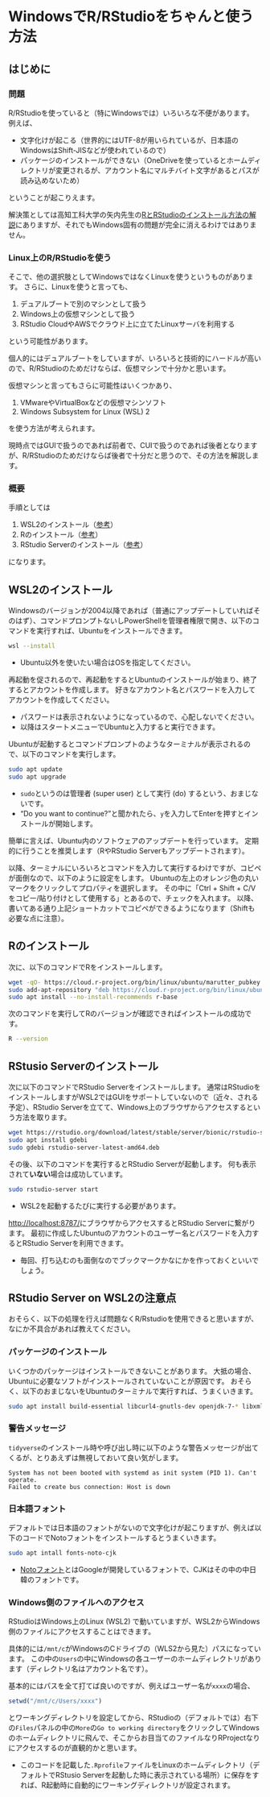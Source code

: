 # WindowsでR/RStudioをちゃんと使う方法 {#wsl-rstudio}

## はじめに

### 問題

R/RStudioを使っていると（特にWindowsでは）いろいろな不便があります。
例えば、

- 文字化けが起こる（世界的にはUTF-8が用いられているが、日本語のWindowsはShift-JISなどが使われているので）
- パッケージのインストールができない（OneDriveを使っているとホームディレクトリが変更されるが、アカウント名にマルチバイト文字があるとパスが読み込めないため）

ということが起こりえます。

解決策としては高知工科大学の矢内先生の[RとRStudioのインストール方法の解説](https://yukiyanai.github.io/jp/resources/)にありますが、それでもWindows固有の問題が完全に消えるわけではありません。

### Linux上のR/RStudioを使う

そこで、他の選択肢としてWindowsではなくLinuxを使うというものがあります。
さらに、Linuxを使うと言っても、

1. デュアルブートで別のマシンとして扱う
1. Windows上の仮想マシンとして扱う
1. RStudio CloudやAWSでクラウド上に立てたLinuxサーバを利用する

という可能性があります。

個人的にはデュアルブートをしていますが、いろいろと技術的にハードルが高いので、R/RStudioのためだけならば、仮想マシンで十分かと思います。

仮想マシンと言ってもさらに可能性はいくつかあり、

1. VMwareやVirtualBoxなどの仮想マシンソフト
1. Windows Subsystem for Linux (WSL) 2

を使う方法が考えられます。

現時点ではGUIで扱うのであれば前者で、CUIで扱うのであれば後者となりますが、R/RStudioのためだけならば後者で十分だと思うので、その方法を解説します。

### 概要

手順としては

1. WSL2のインストール（[参考](https://qiita.com/whim0321/items/ed76b490daaec152dc69)）
1. Rのインストール（[参考](https://cran.r-project.org/bin/linux/ubuntu/)）
1. RStudio Serverのインストール（[参考]()）

になります。

## WSL2のインストール

Windowsのバージョンが2004以降であれば（普通にアップデートしていればそのはず）、コマンドプロンプトないしPowerShellを管理者権限で開き、以下のコマンドを実行すれば、Ubuntuをインストールできます。

```bash
wsl --install
```

- Ubuntu以外を使いたい場合はOSを指定してください。

再起動を促されるので、再起動をするとUbuntuのインストールが始まり、終了するとアカウントを作成します。
好きなアカウント名とパスワードを入力してアカウントを作成してください。

- パスワードは表示されないようになっているので、心配しないでください。
- 以降はスタートメニューでUbuntuと入力すると実行できます。

Ubuntuが起動するとコマンドプロンプトのようなターミナルが表示されるので、以下のコマンドを実行します。

```bash
sudo apt update
sudo apt upgrade
```

- `sudo`というのは管理者 (super user) として実行 (do) するという、おまじないです。
- "Do you want to continue?"と聞かれたら、`y`を入力してEnterを押すとインストールが開始します。

簡単に言えば、Ubuntu内のソフトウェアのアップデートを行っています。
定期的に行うことを推奨します（RやRStudio Serverもアップデートされます）。

以降、ターミナルにいろいろとコマンドを入力して実行するわけですが、コピペが面倒なので、以下のように設定をします。
Ubuntuの左上のオレンジ色の丸いマークをクリックしてプロパティを選択します。
その中に「Ctrl + Shift + C/Vをコピー/貼り付けとして使用する」とあるので、チェックを入れます。
以降、書いてある通り上記ショートカットでコピペができるようになります（Shiftも必要な点に注意）。

## Rのインストール

次に、以下のコマンドでRをインストールします。

```bash
wget -qO- https://cloud.r-project.org/bin/linux/ubuntu/marutter_pubkey.asc | sudo tee -a /etc/apt/trusted.gpg.d/cran_ubuntu_key.asc
sudo add-apt-repository "deb https://cloud.r-project.org/bin/linux/ubuntu $(lsb_release -cs)-cran40/"
sudo apt install --no-install-recommends r-base
```

次のコマンドを実行してRのバージョンが確認できればインストールの成功です。

```bash
R --version
```

## RStusio Serverのインストール

次に以下のコマンドでRStudio Serverをインストールします。
通常はRStudioをインストールしますがWSL2ではGUIをサポートしていないので（近々、される予定）、RStudio Serverを立てて、Windows上のブラウザからアクセスするという方法を取ります。

```bash
wget https://rstudio.org/download/latest/stable/server/bionic/rstudio-server-latest-amd64.deb
sudo apt install gdebi
sudo gdebi rstudio-server-latest-amd64.deb
```

その後、以下のコマンドを実行するとRStudio Serverが起動します。
何も表示されて**いない**場合は成功しています。

```bash
sudo rstudio-server start
```

- WSL2を起動するたびに実行する必要があります。

[http://localhost:8787/](http://localhost:8787/)にブラウザからアクセスするとRStudio Serverに繋がります。
最初に作成したUbuntuのアカウントのユーザー名とパスワードを入力するとRStudio Serverを利用できます。

- 毎回、打ち込むのも面倒なのでブックマークかなにかを作っておくといいでしょう。

## RStudio Server on WSL2の注意点

おそらく、以下の処理を行えば問題なくR/Rstudioを使用できると思いますが、なにか不具合があれば教えてください。

### パッケージのインストール

いくつかのパッケージはインストールできないことがあります。
大抵の場合、Ubuntuに必要なソフトがインストールされていないことが原因です。
おそらく、以下のおまじないをUbuntuのターミナルで実行すれば、うまくいきます。

```bash
sudo apt install build-essential libcurl4-gnutls-dev openjdk-7-* libxml2-dev libssl-dev zlib1g-dev
```

### 警告メッセージ

`tidyverse`のインストール時や呼び出し時に以下のような警告メッセージが出てくるが、とりあえずは無視しておいて良い気がします。

```{}
System has not been booted with systemd as init system (PID 1). Can't operate.
Failed to create bus connection: Host is down
```

### 日本語フォント

デフォルトでは日本語のフォントがないので文字化けが起こりますが、例えば以下のコードでNotoフォントをインストールするとうまくいきます。

```bash
sudo apt intall fonts-noto-cjk
```

- [Notoフォント](https://www.google.com/get/noto/help/cjk/)とはGoogleが開発しているフォントで、CJKはその中の中日韓のフォントです。

### Windows側のファイルへのアクセス

RStudioはWindows上のLinux (WSL2) で動いていますが、WSL2からWindows側のファイルにアクセスすることはできます。

具体的には`/mnt/c`がWindowsのCドライブの（WLS2から見た）パスになっています。
この中の`Users`の中にWindowsの各ユーザーのホームディレクトリがあります（ディレクトリ名はアカウント名です）。

基本的にはパスを全て打てば良いのですが、例えばユーザー名が`xxxx`の場合、

```r
setwd("/mnt/c/Users/xxxx")
```

とワーキングディレクトリを設定してから、RStudioの（デフォルトでは）右下の`Files`パネルの中の`More`の`Go to working directory`をクリックしてWindowsのホームディレクトリに飛んで、そこからお目当てのファイルなりRProjectなりにアクセスするのが直観的かと思います。

- このコードを記載した`.Rprofile`ファイルをLinuxのホームディレクトリ（デフォルトでRStusio Serverを起動した時に表示されている場所）に保存をすれば、R起動時に自動的にワーキングディレクトリが設定されます。
